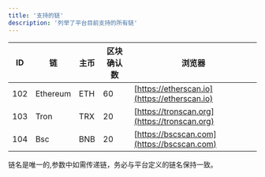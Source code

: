 ```yaml
---
title: '支持的链'
description: '列举了平台目前支持的所有链'
---
```




| ID  | 链        | 主币  | 区块确认数 | 浏览器                                          |
|-----|----------|-----|-------|----------------------------------------------|
| 102 | Ethereum | ETH | 60    | [https://etherscan.io](https://etherscan.io) |
| 103 | Tron     | TRX | 20    | [https://tronscan.org](https://tronscan.org) |
| 104 | Bsc      | BNB | 20    | [https://bscscan.com](https://bscscan.com)   |

<Note>
    链名是唯一的,参数中如需传递链，务必与平台定义的链名保持一致。
</Note>